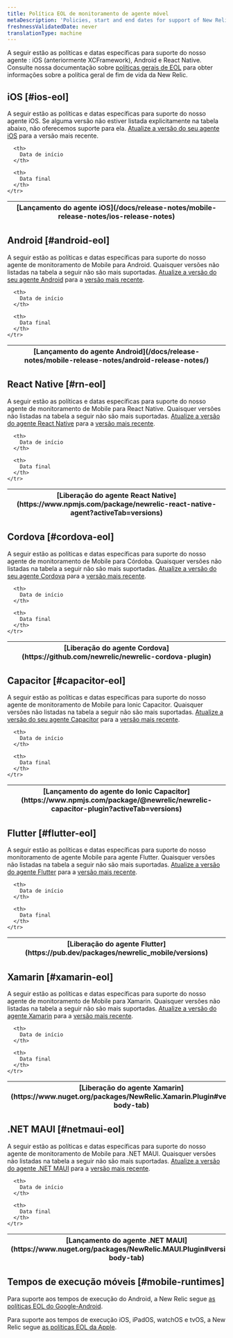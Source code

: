 ```yaml
---
title: Política EOL de monitoramento de agente móvel
metaDescription: 'Policies, start and end dates for support of New Relic mobile monitoring agent releases.'
freshnessValidatedDate: never
translationType: machine
---
```


A seguir estão as políticas e datas específicas para suporte do nosso agente <InlinePopover type="mobile"/>: iOS (anteriormente XCFramework), Android e React Native. Consulte nossa documentação sobre [políticas gerais de EOL](/docs/licenses/end-of-life/notification-changes-new-relic-saas-features-distributed-software/) para obter informações sobre a política geral de fim de vida da New Relic.

## iOS [#ios-eol]

A seguir estão as políticas e datas específicas para suporte do nosso agente iOS. Se alguma versão não estiver listada explicitamente na tabela abaixo, não oferecemos suporte para ela. [Atualize a versão do seu agente iOS](/docs/mobile-monitoring/new-relic-mobile-ios/installation/upgrade-ios-agent) para a versão mais recente.

<EolPage agent="ios"/>

<table>
  <thead>
    <tr>
      <th>
        [Lançamento do agente iOS](/docs/release-notes/mobile-release-notes/ios-release-notes)
      </th>

      <th>
        Data de início
      </th>

      <th>
        Data final
      </th>
    </tr>
  </thead>
</table>

## Android [#android-eol]

A seguir estão as políticas e datas específicas para suporte do nosso agente de monitoramento de Mobile para Android. Quaisquer versões não listadas na tabela a seguir não são mais suportadas. [Atualize a versão do seu agente Android](/docs/release-notes/mobile-release-notes/android-release-notes/) para a [versão mais recente](/docs/release-notes/mobile-release-notes/android-release-notes/).

<EolPage agent="android"/>

<table>
  <thead>
    <tr>
      <th>
        [Lançamento do agente Android](/docs/release-notes/mobile-release-notes/android-release-notes/)
      </th>

      <th>
        Data de início
      </th>

      <th>
        Data final
      </th>
    </tr>
  </thead>
</table>

## React Native [#rn-eol]

A seguir estão as políticas e datas específicas para suporte do nosso agente de monitoramento de Mobile para React Native. Quaisquer versões não listadas na tabela a seguir não são mais suportadas. [Atualize a versão do agente React Native](https://www.npmjs.com/package/newrelic-react-native-agent?activeTab=versions) para a [versão mais recente](/docs/release-notes/mobile-release-notes/react-native-release-notes).

<EolPage agent="react native"/>

<table>
  <thead>
    <tr>
      <th>
        [Liberação do agente React Native](https://www.npmjs.com/package/newrelic-react-native-agent?activeTab=versions)
      </th>

      <th>
        Data de início
      </th>

      <th>
        Data final
      </th>
    </tr>
  </thead>
</table>

## Cordova [#cordova-eol]

A seguir estão as políticas e datas específicas para suporte do nosso agente de monitoramento de Mobile para Córdoba. Quaisquer versões não listadas na tabela a seguir não são mais suportadas. [Atualize a versão do seu agente Cordova](https://github.com/newrelic/newrelic-cordova-plugin) para a [versão mais recente](/docs/release-notes/mobile-release-notes/cordova-release-notes).

<EolPage agent="cordova"/>

<table>
  <thead>
    <tr>
      <th>
        [Liberação do agente Cordova](https://github.com/newrelic/newrelic-cordova-plugin)
      </th>

      <th>
        Data de início
      </th>

      <th>
        Data final
      </th>
    </tr>
  </thead>
</table>

## Capacitor [#capacitor-eol]

A seguir estão as políticas e datas específicas para suporte do nosso agente de monitoramento de Mobile para Ionic Capacitor. Quaisquer versões não listadas na tabela a seguir não são mais suportadas. [Atualize a versão do seu agente Capacitor](https://www.npmjs.com/package/@newrelic/newrelic-capacitor-plugin) para a [versão mais recente](/docs/release-notes/mobile-release-notes/capacitor-release-notes).

<EolPage agent="capacitor"/>

<table>
  <thead>
    <tr>
      <th>
        [Lançamento do agente do Ionic Capacitor](https://www.npmjs.com/package/@newrelic/newrelic-capacitor-plugin?activeTab=versions)
      </th>

      <th>
        Data de início
      </th>

      <th>
        Data final
      </th>
    </tr>
  </thead>
</table>

## Flutter [#flutter-eol]

A seguir estão as políticas e datas específicas para suporte do nosso monitoramento de agente Mobile para agente Flutter. Quaisquer versões não listadas na tabela a seguir não são mais suportadas. [Atualize a versão do agente Flutter](https://pub.dev/packages/newrelic_mobile) para a [versão mais recente](/docs/release-notes/mobile-release-notes/flutter-release-notes).

<EolPage agent="flutter"/>

<table>
  <thead>
    <tr>
      <th>
        [Liberação do agente Flutter](https://pub.dev/packages/newrelic_mobile/versions)
      </th>

      <th>
        Data de início
      </th>

      <th>
        Data final
      </th>
    </tr>
  </thead>
</table>

## Xamarin [#xamarin-eol]

A seguir estão as políticas e datas específicas para suporte do nosso agente de monitoramento de Mobile para Xamarin. Quaisquer versões não listadas na tabela a seguir não são mais suportadas. [Atualize a versão do agente Xamarin](https://www.nuget.org/packages/NewRelic.Xamarin.Plugin) para a [versão mais recente](/docs/release-notes/mobile-release-notes/xamarin-release-notes).

<EolPage agent="xamarin"/>

<table>
  <thead>
    <tr>
      <th>
        [Liberação do agente Xamarin](https://www.nuget.org/packages/NewRelic.Xamarin.Plugin#versions-body-tab)
      </th>

      <th>
        Data de início
      </th>

      <th>
        Data final
      </th>
    </tr>
  </thead>
</table>

## .NET MAUI [#netmaui-eol]

A seguir estão as políticas e datas específicas para suporte do nosso agente de monitoramento de Mobile para .NET MAUI. Quaisquer versões não listadas na tabela a seguir não são mais suportadas. [Atualize a versão do agente .NET MAUI](https://www.nuget.org/packages/NewRelic.MAUI.Plugin) para a [versão mais recente](/docs/release-notes/mobile-release-notes/net-maui-release-notes).

<EolPage agent=".net maui"/>

<table>
  <thead>
    <tr>
      <th>
        [Lançamento do agente .NET MAUI](https://www.nuget.org/packages/NewRelic.MAUI.Plugin#versions-body-tab)
      </th>

      <th>
        Data de início
      </th>

      <th>
        Data final
      </th>
    </tr>
  </thead>
</table>

## Tempos de execução móveis [#mobile-runtimes]

Para suporte aos tempos de execução do Android, a New Relic segue [as políticas EOL do Google-Android](https://endoflife.date/android).

Para suporte aos tempos de execução iOS, iPadOS, watchOS e tvOS, a New Relic segue [as políticas EOL da Apple](https://support.apple.com/).
